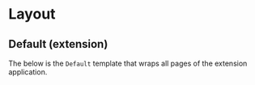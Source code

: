 
<Meta title="Components 🧩/👷‍♂️ Templates/📱 Extension" />

# Layout
## Default (extension)
The below is the `Default` template that wraps all pages of the extension application.

<Canvas>
  <Story story={stories.TemplatePageLayoutDefault} name="Default"/>
</Canvas>
